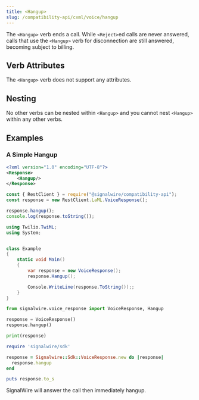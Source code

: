 ```yaml
---
title: <Hangup>
slug: /compatibility-api/cxml/voice/hangup
---
```



The `<Hangup>` verb ends a call. While `<Reject>`ed calls are never answered, calls that use the `<Hangup>` verb for disconnection are still answered, becoming subject to billing.

## Verb Attributes

The `<Hangup>` verb does not support any attributes.

## Nesting

No other verbs can be nested within `<Hangup>` and you cannot nest `<Hangup>` within any other verbs.

## Examples

### A Simple Hangup

<Tabs groupId="cxml-api">
  <TabItem value="XML">

```xml
<?xml version="1.0" encoding="UTF-8"?>
<Response>
    <Hangup/>
</Response>
```

  </TabItem>

  <TabItem value="JavaScript">

```javascript
const { RestClient } = require("@signalwire/compatibility-api");
const response = new RestClient.LaML.VoiceResponse();

response.hangup();
console.log(response.toString());
```

  </TabItem>

  <TabItem value="C#">

```csharp
using Twilio.TwiML;
using System;


class Example
{
    static void Main()
    {
        var response = new VoiceResponse();
        response.Hangup();

        Console.WriteLine(response.ToString());;
    }
}
```

  </TabItem>

  <TabItem value="Python">

```python
from signalwire.voice_response import VoiceResponse, Hangup

response = VoiceResponse()
response.hangup()

print(response)
```

  </TabItem>

  <TabItem value="Ruby">

```ruby
require 'signalwire/sdk'

response = Signalwire::Sdk::VoiceResponse.new do |response|
  response.hangup
end

puts response.to_s
```

  </TabItem>

</Tabs>

SignalWire will answer the call then immediately hangup.
